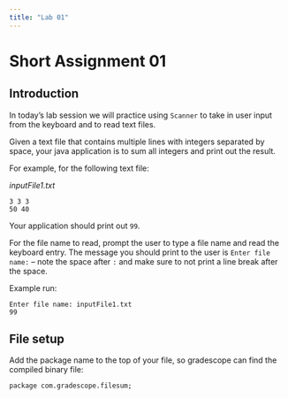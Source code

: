 ```yaml
---
title: "Lab 01"
---
```


# Short Assignment 01

## Introduction 

In today's lab session we will practice using `Scanner` to take in user input
from the keyboard and to read text files.

Given a text file that contains multiple lines with integers separated by space, 
your java application is to sum all integers and print out the result.

For example, for the following text file:

*inputFile1.txt*
```
3 3 3
50 40
```

Your application should print out `99`.

For the file name to read, prompt the user to type a file name and read the
keyboard entry. The message you should print to the user is `Enter file name: `
-- note the space after `:` and make sure to not print a line break after the
space.

Example run:

```
Enter file name: inputFile1.txt
99
```

## File setup

Add the package name to the top of your file, so gradescope can find the compiled binary file:

`package com.gradescope.filesum;`